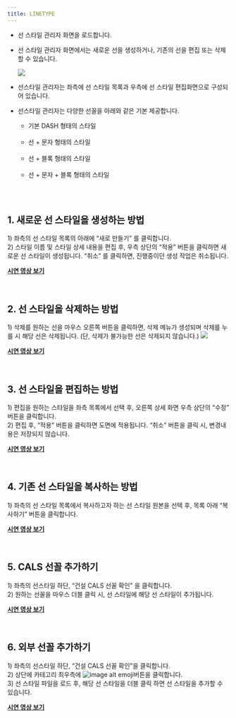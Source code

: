 ```yaml
---
title: LINETYPE
---
```



[image1]: ../../../../../assets/images/geometry/linetype/image1.png
[image6]: ../../../../../assets/images/geometry/linetype/image6.png
[image7]: ../../../../../assets/images/geometry/linetype/image7.png

* 선 스타일 관리자 화면을 로드합니다.   
* 선 스타일 관리자 화면에서는 새로운 선을 생성하거나, 기존의 선을 편집 또는 삭제할 수 있습니다. 

  ![][image1]

* 선스타일 관리자는 좌측에 선 스타일 목록과 우측에 선 스타일 편집화면으로 구성되어 있습니다.  
* 선스타일 관리자는  다양한 선꼴을 아래와 같은 기본 제공합니다.  
    - 기본 DASH 형태의 스타일  
        <Image src={image2} alt="" width={400} />
    - 선 \+ 문자 형태의 스타일  
        <Image src={image3} alt="" width={400} />
    - 선 \+ 블록 형태의 스타일  
        <Image src={image4} alt="" width={400} />
    - 선 \+ 문자 \+ 블록 형태의 스타일   
        <Image src={image5} alt="" width={400} />

<br/>

## **1\. 새로운 선 스타일을 생성하는 방법**
1\) 좌측의 선 스타일 목록의 아래에 “새로 만들기” 를 클릭합니다.   
2\) 스타일 이름 및 스타일 상세 내용을 편집 후, 우측 상단의 “적용” 버튼을 클릭하면 새로운 선 스타일이 생성됩니다. “취소” 를 클릭하면, 진행중이던 생성 작업은 취소됩니다.

[**<Icon name="youtube" class="emoji"/> 시연 영상 보기**](https://youtu.be/hCoHj3J3PFk) 

<br/>

## **2\. 선 스타일을 삭제하는 방법**
1\) 삭제를 원하는 선을 마우스 오른쪽 버튼을 클릭하면, 삭제 메뉴가  생성되며 삭제를 누를 시 해당 선은 삭제됩니다. (단, 삭제가 불가능한 선은 삭제되지 않습니다.)
    ![][image6] 

[**<Icon name="youtube" class="emoji"/> 시연 영상 보기**](https://youtu.be/xcONNqU2ehY) 

<br/>

## **3\. 선 스타일을 편집하는 방법**

1\) 편집을 원하는 스타일을 좌측 목록에서 선택 후, 오른쪽 상세 화면 우측 상단의 “수정” 버튼을 클릭합니다.  
2\) 편집 후, “적용” 버튼을 클릭하면 도면에 적용됩니다. “취소” 버튼을 클릭 시, 변경내용은 저장되지 않습니다.

[**<Icon name="youtube" class="emoji"/> 시연 영상 보기**](https://youtu.be/1XFnmWF8_AE) 

<br/>

## **4\. 기존 선 스타일을 복사하는 방법**

1\) 좌측의 선 스타일 목록에서 복사하고자 하는 선 스타일 원본을 선택 후, 목록 아래 “복사하기” 버튼을 클릭합니다. 

[**<Icon name="youtube" class="emoji"/> 시연 영상 보기**](https://youtu.be/QDkYQaVkS5I) 

<br/>

## **5\. CALS 선꼴 추가하기**

1\) 좌측의 선스타일 하단, “건설 CALS 선꼴 확인” 을 클릭합니다.  
2\) 원하는 선꼴을 마우스 더블 클릭 시, 선 스타일에 해당 선 스타일이 추가됩니다. 

[**<Icon name="youtube" class="emoji"/> 시연 영상 보기**](https://youtu.be/LxHtJXmzXh0) 

<br/>

## **6\. 외부 선꼴 추가하기**

1\) 좌측의 선스타일 하단, “건설 CALS 선꼴 확인”을 클릭합니다.   
2\) 상단에 카테고리 최우측에 ![image alt emoji][image7]버튼을 클릭합니다.
 <br/> 3\) 선 스타일 파일을 로드 후, 해당 선 스타일을 더블 클릭 하면 선 스타일을 추가할 수 있습니다.

 [**<Icon name="youtube" class="emoji"/> 시연 영상 보기**](https://youtu.be/0XvRl6ZKxWU) 


